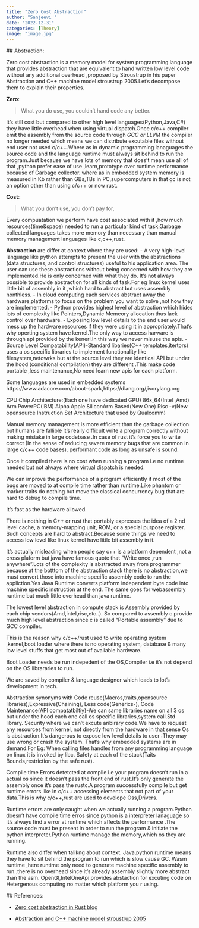 ```yaml
---
title: "Zero Cost Abstraction"
author: "Sanjeevi "
date: "2022-12-31"
categories: [Theory]
image: "image.jpg"
---
```

 ## Abstraction:

Zero cost abstraction is a memory model for system programming language that provides abstraction that are equivalent to hand written low level code without any additional overhead ,proposed by Stroustrup in his paper Abstraction and C++ machine model stroustrup 2005.Let's decompose them to explain their properties.

**Zero**:

>What you do use, you couldn't hand code any better.

 It's still cost but compared to other high level languages(Python,Java,C#) they have little overhead when using virtual dispatch.Once c/c++ compiler emit the assembly from the source code through _GCC or LLVM_ the compiler no longer needed which means we can distribute excutable files without end user not used c/c++.Where as in dynamic programming lanaguages the source code and the language runtime must always sit behind to run
 the program.Just because we have lots of memory that does't mean use all of that ,python prefer ease of use ,learn,prototype over runtime performance because of Garbage collector. where as in embedded system memory is measured in Kb rather than GBs,TBs in PC,supercomputers in that gc is not an option other than using c/c++ or now rust.

**Cost**:

>What you don't use, you don't pay for,

 Every compuatation we perform have cost associated with it ,how much resources(time&space) needed to run a particular kind of task.Garbage collected languages takes more memory than necessary than manual memory management languages like c,c++,rust.

 **Abstraction** are differ at context where they are used:
 - A very high-level language like python attempts to present the user with the abstractions (data structures, and control structures) useful to his application area. The user  can use these abstractions without being concerned with how they are implemented.He is only concerned with what they do. It's not always possible to provide abstraction for all kinds of task.For eg linux kernel uses little bit of assembly in it ,which hard to abstract but uses assembly nonthless.
 - In cloud computing each services abstract away the hardware,platforms to focus on the problem you want to solve ,not how they are implemented.
 - Python provides highest level of abstraction which hides lots of complexity like Pointers,Dynamic Memeory allocation thus lack control over hardware.
 - Exposing low level details to the end user would mess up the hardware resources if they were using it in appropriately.That's why operting system have kernel.The only way to access harware is through api provided by the kenerl.In this way we never misuse the apis.
- Source Level Compatability(API)-Standard libaries(C++ templates,itertors) uses a os specific libraries to implement functionality like filesystem,netowrks but at the source level they are identical API but under the hood (conditional compilation) they are different .This make code portable ,less maintenance,No need learn new apis for each platform.

Some languages are used in embedded systems https://www.adacore.com/about-spark,https://dlang.org/,ivorylang.org

CPU Chip Architecture:(Each one have dedicated GPU)
 86x_64(Intel ,Amd)
 Arm
 PowerPC(IBM)
 Alpha
 Apple SiliconArm Based(New One)
 Risc -v(New opensource Instruction Set Architecture that used by Qualcomm)

Manual memory management is more efficient than the garbage collection but humans are fallible it's really difficult
write a program correctly without making mistake in large codebase .In case of rust it's force you to write correct
(In the sense of reducing severe memory bugs that are common in large  c/c++ code bases).
performant code as long as unsafe is sound.

Once it compiled there is no cost when running a program i.e no runtime needed but not always where virtual dispatch is
needed.

We can improve the performance of a program efficiently if most of the bugs are moved to at compile time rather than runtime.Like phantom or marker traits do nothing but move the classical concurrency bug that are hard to debug to compile time.

It's fast as the hardware allowed.

There is nothing in C++ or rust that portably expresses the idea of a 2 nd level cache,
a memory-mapping unit, ROM, or a special purpose register. Such concepts are hard
to abstract.Because some things we need to access low level like linux kernel have little bit assembly in it.

It's actually misleading when people say c++ is a platform dependent ,not a cross plaform but java have famous quote that
"Write once ,run anywhere".Lots of the complexity is abstracted away from programmer because at the botttom of the
abstraction stack there is no abstraction,we must convert those into machine specific assembly code to run the
appliction.Yes Java Runtime converts platform independent byte code into machine specific instruction at the end.
The same goes for webassembly runtime but much little overhead than java runtime.

The lowest level abstraction in compute stack is Assembly provided by each chip vendors(Amd,intel,risc,etc..).
So compared to assembly c provide much high level abstraction since c is called "Portable assembly" due to GCC compiler.

This is the reason why c/c++/rust used to write operating system ,kernel,boot loader where there is no operating system,
database & many low level stuffs that get most out of available hardware.

Boot Loader needs be run indepedent of the OS,Compiler i.e it's not depend on the OS librararies to run.

We are saved by compiler & language designer which leads to lot's development in tech.

Abstraction synonyms with Code reuse(Macros,traits,opensource libraries),Expressive(Chaining),
 Less code(Generics-),
 Code Maintenance(API compatatbiltiy)-We can same libraries name on all 3 os but under the hood each one call os specific
libraries,system call.Std library.
 Security where we can't excute aribirary code.We have to request any resources from kernel, not directly from the hardware
in that sense Os is abstraction.It's dangerous to expose low level details to user :They may use wrong or crash the system.
That's why embedded systems are in demand.For Eg: When calling files handles from any programming language on linux it 
is invoked by libc.
 Safety at each of the stack(Taits Bounds,restriction by the safe rust).



Compile time Errors detetcted at compile i.e your program doesn't run in a actual os since it doesn't pass the front end
of rust.It's only generate the assembly once it's pass the rustc.A program successfully compile but get runtime errors
like in c/c++ accessing elements that not part of your data.This is why c/c++,rust are used to develope Oss,Drivers. 

Runtime errors are only caught when we actually running a program.Python doesn't have compile time erros since python
is a interpreter lanaguage so it's always find a error at runtime which affects the performance .The source code must
be present in order to run the program & initiate the python interpreter.Python runtime manage the memory,which os they
are running.
 
Runtime also differ when talikng about context.
 Java,python runtime means they have to sit behind the program to run which is slow cause GC.
 Wasm runtime ,here runtime only need to generate machine specific assembly to run..there is no overhead since it's 
already assembly slightly more abstract than the asm.
 OpenGl,IntelOneApi provides abstaction for excuting code on Hetergenous computing no matter which platform you r using.

 ## References:
 
 - <a href="https://blog.rust-lang.org/2015/05/11/traits.html" target="_blank">Zero cost abstraction in Rust blog</a> 

- <a href="https://link.springer.com/chapter/10.1007/11535409_1" target="_blank">Abstraction and C++ machine model stroustrup 2005</a>
 

